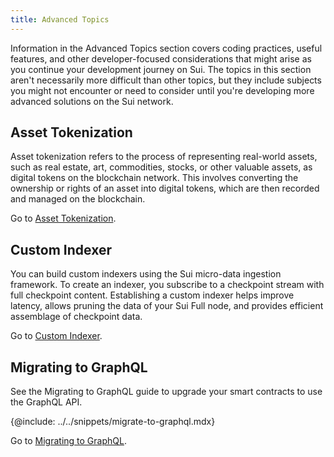 ```yaml
---
title: Advanced Topics
---
```


Information in the Advanced Topics section covers coding practices, useful features, and other developer-focused considerations that might arise as you continue your development journey on Sui. The topics in this section aren't necessarily more difficult than other topics, but they include subjects you might not encounter or need to consider until you're developing more advanced solutions on the Sui network.

## Asset Tokenization

Asset tokenization refers to the process of representing real-world assets, such as real estate, art, commodities, stocks, or other valuable assets, as digital tokens on the blockchain network. This involves converting the ownership or rights of an asset into digital tokens, which are then recorded and managed on the blockchain. 

Go to [Asset Tokenization](./advanced/asset-tokenization.mdx).

## Custom Indexer

You can build custom indexers using the Sui micro-data ingestion framework. To create an indexer, you subscribe to a checkpoint stream with full checkpoint content. Establishing a custom indexer helps improve latency, allows pruning the data of your Sui Full node, and provides efficient assemblage of checkpoint data.

Go to [Custom Indexer](./advanced/custom-indexer.mdx).

## Migrating to GraphQL 

See the Migrating to GraphQL guide to upgrade your smart contracts to use the GraphQL API.

{@include: ../../snippets/migrate-to-graphql.mdx}

Go to [Migrating to GraphQL](./advanced/graphql-migration.mdx).